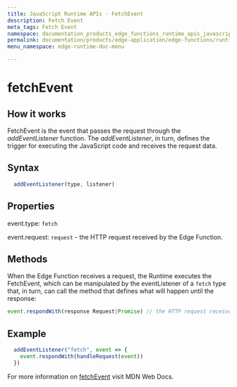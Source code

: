 ```yaml
---
title: JavaScript Runtime APIs - FetchEvent
description: Fetch Event
meta_tags: Fetch Event
namespace: documentation_products_edge_functions_runtime_apis_javascript_fetch_event
permalink: documentation/products/edge-application/edge-functions/runtime-apis/javascript/fetch-event
menu_namespace: edge-runtime-doc-menu

---
```

# fetchEvent

## How it works

FetchEvent is the event that passes the request through the *addEventListener* function. The *addEventListener*, in turn, defines the trigger for executing the JavaScript code and receives the request data.

## Syntax

```javascript
  addEventListener(type, listener)
```

## Properties

event.type: `fetch`

event.request: `request`  - the HTTP request received by the Edge Function.

## Methods

When the Edge Function receives a request, the Runtime executes the FetchEvent, which can be manipulated by the eventListener of a `fetch` type that, in turn, can call the method that defines what will happen until the response:

```javascript
event.respondWith(response Request|Promise) // the HTTP request received by the Edge Function.
```

## Example

```javascript
  addEventListener("fetch", event => {
    event.respondWith(handleRequest(event))
  })
```

For more information on [fetchEvent](https://developer.mozilla.org/en-US/docs/Web/API/FetchEvent) visit MDN Web Docs.
